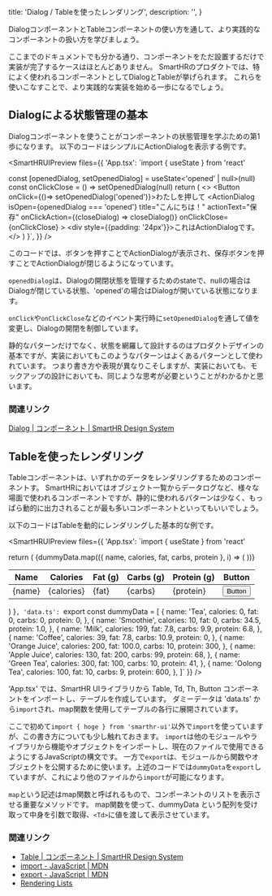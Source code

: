   title: 'Dialog / Tableを使ったレンダリング',
  description: '',
}



DialogコンポーネントとTableコンポーネントの使い方を通して、より実践的なコンポーネントの扱い方を学びましょう。

ここまでのドキュメントでも分かる通り、コンポーネントをただ設置するだけで実装が完了するケースはほとんどありません。
SmartHRのプロダクトでは、特によく使われるコンポーネントとしてDialogとTableが挙げられます。
これらを使いこなすことで、より実践的な実装を始める一歩になるでしょう。

## Dialogによる状態管理の基本

Dialogコンポーネントを使うことがコンポーネントの状態管理を学ぶための第1歩になります。
以下のコードはシンプルにActionDialogを表示する例です。

<SmartHRUIPreview
  files={{
    'App.tsx': `import { useState } from 'react'

  const [openedDialog, setOpenedDialog] = useState<'opened' | null>(null)
  const onClickClose = () => setOpenedDialog(null)
  return (
    <>
      <Button onClick={()=> setOpenedDialog('opened')}>わたしを押して</Button>
      <ActionDialog
        isOpen={openedDialog === 'opened'}
        title="こんにちは！"
        actionText="保存"
        onClickAction={(closeDialog) => closeDialog()}
        onClickClose={onClickClose}
      >
        <div style={{padding: '24px'}}>これはActionDialogです。</div>
      </ActionDialog>
    </>
  )
}`,
  }}
/>

このコードでは、ボタンを押すことでActionDialogが表示され、保存ボタンを押すことでActionDialogが閉じるようになっています。

`openedDialog`は、Dialogの開閉状態を管理するためのstateで、nullの場合はDialogが閉じている状態、'opened'の場合はDialogが開いている状態になります。

`onClick`や`onClickClose`などのイベント実行時に`setOpenedDialog`を通して値を変更し、Dialogの開閉を制御しています。

静的なパターンだけでなく、状態を網羅して設計するのはプロダクトデザインの基本ですが、実装においてもこのようなパターンはよくあるパターンとして使われています。
つまり書き方や表現が異なりこそしますが、実装においても、モックアップの設計においても、同じような思考が必要ということがわかるかと思います。

### 関連リンク

[Dialog | コンポーネント | SmartHR Design System](https://smarthr.design/products/components/dialog/)


## Tableを使ったレンダリング

Tableコンポーネントは、いずれかのデータをレンダリングするためのコンポーネントす。
SmartHRにおいてはオブジェクト一覧からデータログなど、様々な場面で使われるコンポーネントですが、静的に使われるパターンは少なく、もっぱら動的に出力されることが最も多いコンポーネントといってもいいでしょう。

以下のコードはTableを動的にレンダリングした基本的な例です。

<SmartHRUIPreview
  files={{
    'App.tsx': `import { useState } from 'react'

  return (
    <Table>
      <thead>
        <tr>
          <Th>
            Name
          </Th>
          <Th>
            Calories
          </Th>
          <Th>Fat (g)</Th>
          <Th>Carbs (g)</Th>
          <Th>Protein (g)</Th>
          <Th>Button</Th>
        </tr>
      </thead>
      <tbody>
        {dummyData.map(({ name, calories, fat, carbs, protein }, i) => (
          <tr key={name}>
            <Td>{name}</Td>
            <Td>{calories}</Td>
            <Td>{fat}</Td>
            <Td>{carbs}</Td>
            <Td>{protein}</Td>
            <Td>
              <Button size="s">Button</Button>
            </Td>
          </tr>
        ))}
      </tbody>
    </Table>
  )
}`,
 'data.ts': `export const dummyData = [
  {
    name: 'Tea',
    calories: 0,
    fat: 0,
    carbs: 0,
    protein: 0,
  },
  {
    name: 'Smoothie',
    calories: 10,
    fat: 0,
    carbs: 34.5,
    protein: 1.0,
  },
  {
    name: 'Milk',
    calories: 199,
    fat: 7.8,
    carbs: 9.9,
    protein: 6.8,
  },
  {
    name: 'Coffee',
    calories: 39,
    fat: 7.8,
    carbs: 10.9,
    protein: 0,
  },
  {
    name: 'Orange Juice',
    calories: 200,
    fat: 100.0,
    carbs: 10,
    protein: 300,
  },
  {
    name: 'Apple Juice',
    calories: 130,
    fat: 200,
    carbs: 99,
    protein: 68,
  },
  {
    name: 'Green Tea',
    calories: 300,
    fat: 100,
    carbs: 10,
    protein: 41,
  },
  {
    name: 'Oolong Tea',
    calories: 100,
    fat: 10,
    carbs: 9,
    protein: 600,
  },
]`
  }}
/>


'App.tsx' では、SmartHR UIライブラリから Table, Td, Th, Button コンポーネントをインポートし、テーブルを作成しています。
ダミーデータは 'data.ts' から`import`され、map関数を使用してテーブルの各行に展開されています。

ここで初めて`import { hoge } from 'smarthr-ui'`以外で`import`を使っていますが、この書き方についても少し触れておきます。
`import`は他のモジュールやライブラリから機能やオブジェクトをインポートし、現在のファイルで使用できるようにするJavaScriptの構文です。
一方で`export`は、モジュールから関数やオブジェクトを公開するために使います。上述のコードでは`dummyData`を`export`していますが、これにより他のファイルから`import`が可能になります。

`map`という記述はmap関数と呼ばれるもので、コンポーネントのリストを表示させる重要なメソッドです。
map関数を使って、dummyData という配列を受け取って中身を引数で取得、`<Td>`に値を渡して表示させています。

### 関連リンク

- [Table | コンポーネント | SmartHR Design System](https://smarthr.design/products/components/table/)
- [import - JavaScript | MDN](https://developer.mozilla.org/ja/docs/Web/JavaScript/Reference/Statements/import)
- [export - JavaScript | MDN](https://developer.mozilla.org/ja/docs/Web/JavaScript/Reference/Statements/export)
- [Rendering Lists](https://react.dev/learn/rendering-lists)

